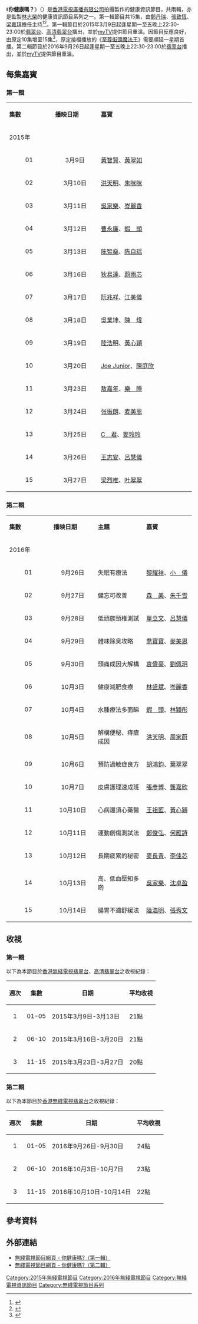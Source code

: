 {{無綫節目
| 中文節目名=你健康嗎？
| 英文節目名={{lang|en|Am I Healthy?}}
| 圖片=[[File:TVB_Am_I_Healthy.jpg|300px]]
| 翡翠台視頻制式=[[16:9|16:9]] [[高清電視|高清電視]]
| 翡翠台首播日期=第一輯：2015年3月9日－3月27日<br/>第二輯：2016年9月26日－10月14日
| 翡翠台首播時間=星期一至五 22:30－23:00（連廣告）
| 高清翡翠台視頻制式=[[16:9|16:9]] [[高清電視|高清電視]]
| 高清翡翠台首播日期=第一輯：2015年3月9日－3月27日
| 高清翡翠台首播時間=星期一至五 22:30－23:00（連廣告）
| 監製=[[林志榮|林志榮]]
| 編審=[[文月清|文月清]]、[[周光慧|周光慧]]
| 編導=[[何樹強|何樹強]]、[[張凱銘|張凱銘]]、[[劉國威|劉國威]]、[[徐世文|徐世文]]、<br/>[[黃清豪|黃清豪]]、[[傅翠芬|傅翠芬]]
| 國家={{HKG}}
| 集數=第一輯：15<br/>第二輯：20
| 每集長度=30分鐘（連廣告）
| 類型=健康資訊節目
| 製作公司=[[香港|香港]][[電視廣播有限公司|電視廣播有限公司]]
| 主持=[[鄭丹瑞|鄭丹瑞]]、[[張致恆|張致恆]]、[[梁嘉琪|梁嘉琪]]
| 旁白=[[潘文柏|潘文柏]]
| 演出=[[周麗欣|周麗欣]]<br/>[[陳偉洪|陳偉洪]]<br/>[[嚴浩|嚴　浩]]（第一輯）<br/>[[黃淑儀|黃淑儀]]（第二輯）
| 續集=[[食得健康嗎？|食得健康嗎？]]<br/>[[活得健康嗎？|活得健康嗎？]]<br>[[食得好健康|食得好健康]]<br>[[長命不老|長命不老]]
| 網頁=http://programme.tvb.com/lifestyle/amihealthy  第一輯 官方網站]<br/>[http://programme.tvb.com/lifestyle/amihealthysr2 第二輯
}}
《'''你健康嗎？'''》（{{lang-en|'''Am I Healthy?'''}}）是[[香港|香港]][[電視廣播有限公司|電視廣播有限公司]]拍攝製作的健康資訊節目，共兩輯，亦是監製[[林志榮|林志榮]]的健康資訊節目系列之一。第一輯節目共15集，由[[鄭丹瑞|鄭丹瑞]]、[[張致恆|張致恆]]、[[梁嘉琪|梁嘉琪]]擔任主持<ref>{{Cite web |url=https://hk.news.yahoo.com/%E9%84%AD%E4%B8%B9%E7%91%9E-%E7%99%BB%E9%99%B8-60%E6%B3%A8%E6%84%8F%E5%81%A5%E5%BA%B7-085700634.html |title=鄭丹瑞「登陸」60注意健康 |accessdate=2015-03-05 |archive-date=2020-09-29 |archive-url=https://web.archive.org/web/20200929083955/https://hk.news.yahoo.com/%E9%84%AD%E4%B8%B9%E7%91%9E-%E7%99%BB%E9%99%B8-60%E6%B3%A8%E6%84%8F%E5%81%A5%E5%BA%B7-085700634.html |dead-url=no }}</ref><ref>{{Cite web |url=http://www.singpao.com/yl/mx/201503/t20150305_550234.html |title=黃心穎強調不是第三者 |accessdate=2015-03-05 |archive-date=2015-04-02 |archive-url=https://web.archive.org/web/20150402123605/http://www.singpao.com/yl/mx/201503/t20150305_550234.html |dead-url=no }}</ref>。第一輯節目於2015年3月9日起逢星期一至五晚上22:30-23:00於[[翡翠台|翡翠台]]、[[高清翡翠台|高清翡翠台]]播出，並於[[myTV|myTV]]提供節目重溫。因節目反應良好，由原定10集增至15集<ref>{{Cite web |url=https://hk.celebrity.yahoo.com/news/%E6%97%A6%E5%93%A5%E9%96%8B%E5%BF%83%E5%81%A5%E5%BA%B7%E7%AF%80%E7%9B%AE%E6%B7%BB%E9%A3%9F5%E9%9B%86-085800958.html;_ylt=A2oKslZaxAZVC3IAsja4ygt. |title=旦哥開心健康節目添食5集 |access-date=2015-03-16 |archive-date=2019-03-12 |archive-url=https://web.archive.org/web/20190312235438/https://hk.celebrity.yahoo.com/news/%E6%97%A6%E5%93%A5%E9%96%8B%E5%BF%83%E5%81%A5%E5%BA%B7%E7%AF%80%E7%9B%AE%E6%B7%BB%E9%A3%9F5%E9%9B%86-085800958.html;_ylt=A2oKslZaxAZVC3IAsja4ygt. }}</ref>，原定接檔播放的《[[至尊街頭魔法王|至尊街頭魔法王]]》需要順延一星期首播。第二輯節目於2016年9月26日起逢星期一至五晚上22:30-23:00於[[翡翠台|翡翠台]]播出，並於[[myTV|myTV]]提供節目重溫。

==每集嘉賓==
===第一輯===
{|class="wikitable" style="width:55%; font-size: 14px;"
|- style="background:cornflowerblue; color:white" align=center
|style="width:5%"|'''集數'''||style="width:5%"|'''播映日期'''||style="width:10%"|'''嘉賓'''
|-
!colspan=3|2015年
|-
|align=center| 01 ||align=center| 3月9日 ||[[黃智賢_(香港)|黃智賢]]、[[黃翠如|黃翠如]]
|-
|align=center| 02 ||align=center| 3月10日 ||[[洪天明|洪天明]]、[[朱咪咪|朱咪咪]]
|-
|align=center| 03 ||align=center| 3月11日 ||[[吳家樂|吳家樂]]、[[岑麗香|岑麗香]]
|-
|align=center| 04 ||align=center| 3月12日 ||[[曹永廉|曹永廉]]、[[楊詩敏|蝦　頭]]
|-
|align=center| 05 ||align=center| 3月13日 ||[[陈智燊|陈智燊]]、[[陈自瑶|陈自瑶]]
|-
|align=center| 06 ||align=center| 3月16日 ||[[狄易達|狄易達]]、[[蔚雨芯|蔚雨芯]]
|-
|align=center| 07 ||align=center| 3月17日 ||[[阮兆祥|阮兆祥]]、[[江美儀|江美儀]]
|-
|align=center| 08 ||align=center| 3月18日 ||[[吳業坤|吳業坤]]、[[陳煒|陳　煒]]
|-
|align=center| 09 ||align=center| 3月19日 ||[[陸浩明|陸浩明]]、[[黃心穎|黃心穎]]
|-
|align=center| 10 ||align=center| 3月20日 ||[[Joe_Junior|Joe Junior]]、[[陳庭欣|陳庭欣]]
|-
|align=center| 11 ||align=center| 3月23日 ||[[敖嘉年|敖嘉年]]、[[乐瞳|樂　瞳]]
|-
|align=center| 12 ||align=center| 3月24日 ||[[张振朗|张振朗]]、[[麦美恩|麦美恩]]
|-
|align=center| 13 ||align=center| 3月25日 ||[[C君|C　君]]、[[麥玲玲|麥玲玲]]
|-
|align=center| 14 ||align=center| 3月26日 ||[[EO2|王志安]]、[[呂慧儀|呂慧儀]]
|-
|align=center| 15 ||align=center| 3月27日 ||[[梁烈唯|梁烈唯]]、[[叶翠翠|叶翠翠]]
|}

===第二輯===
{|class="wikitable" style="width:65%; font-size: 14px;"
|- style="background:cornflowerblue; color:white" align=center
|style="width:5%"|'''集數'''||style="width:5%"|'''播映日期'''||style="width:5%"|'''主題'''||style="width:5%"|'''嘉賓'''
|-
!colspan=4|2016年
|-
|align=center| 01 ||align=center| 9月26日 ||失眠有療法||[[黎耀祥|黎耀祥]]、[[阮小儀|小　儀]]
|-
|align=center| 02 ||align=center| 9月27日 ||健忘可改善||[[森美|森　美]]、[[朱千雪|朱千雪]]
|-
|align=center| 03 ||align=center| 9月28日 ||低頭族頸椎測試||[[單立文|單立文]]、[[呂慧儀|呂慧儀]]
|-
|align=center| 04 ||align=center| 9月29日 ||體味除臭攻略||[[喬寶寶|喬寶寶]]、[[麥美恩|麥美恩]]
|-
|align=center| 05 ||align=center| 9月30日 ||頭痛成因大解構||[[袁偉豪|袁偉豪]]、[[劉佩玥|劉佩玥]]
|-
|align=center| 06 ||align=center| 10月3日 ||健康減肥食療||[[林盛斌|林盛斌]]、[[岑麗香|岑麗香]]
|-
|align=center| 07 ||align=center| 10月4日 ||水腫療法多面睇||[[楊詩敏|蝦　頭]]、[[林穎彤|林穎彤]]
|-
|align=center| 08 ||align=center| 10月5日 ||解構便秘、痔瘡成因||[[洪天明|洪天明]]、[[周家蔚|周家蔚]]
|-
|align=center| 09 ||align=center| 10月6日 ||預防過敏症良方||[[胡鴻鈞|胡鴻鈞]]、[[葉翠翠|葉翠翠]]
|-
|align=center| 10 ||align=center| 10月7日 ||皮膚護理速成班||[[張彥博|張彥博]]、[[龔嘉欣|龔嘉欣]]
|-
|align=center| 11 ||align=center| 10月10日 ||心病還須心藥醫||[[王祖藍|王祖藍]]、[[黃心穎|黃心穎]]
|-
|align=center| 12 ||align=center| 10月11日 ||運動創傷測試法||[[鄭俊弘|鄭俊弘]]、[[何雁詩|何雁詩]]
|-
|align=center| 13 ||align=center| 10月12日 ||長期疲累的秘密||[[麥長青|麥長青]]、[[李佳芯_(香港)|李佳芯]]
|-
|align=center| 14 ||align=center| 10月13日 ||高、低血壓知多啲||[[吳家樂|吳家樂]]、[[沈卓盈|沈卓盈]]
|-
|align=center| 15 ||align=center| 10月14日 ||腸胃不適舒緩法||[[陸浩明|陸浩明]]、[[張秀文|張秀文]]
|}

==收視==
===第一輯===
以下為本節目於[[香港|香港]][[無綫電視|無綫電視]][[翡翠台|翡翠台]]、[[高清翡翠台|高清翡翠台]]之收視紀錄：
{|class="wikitable" style="font-size: 14px;"
!週次!!集數!!日期!!平均收視
|-     
|align=center|1||align=center|01-05|| 2015年3月9日-3月13日 || 21點
|-     
|align=center|2||align=center|06-10|| 2015年3月16日-3月20日 || 21點
|-     
|align=center|3||align=center|11-15|| 2015年3月23日-3月27日 || 20點
|}

===第二輯===
以下為本節目於[[香港|香港]][[無綫電視|無綫電視]][[翡翠台|翡翠台]]之收視紀錄：
{|class="wikitable" style="font-size: 14px;"
!週次!!集數!!日期!!平均收視
|-     
|align=center|1||align=center|01-05|| 2016年9月26日-9月30日 || 24點
|-     
|align=center|2||align=center|06-10|| 2016年10月3日-10月7日 || 23點
|-     
|align=center|3||align=center|11-15|| 2016年10月10日-10月14日 || 22點
|}

==參考資料==
{{reflist|2}}

==外部連結==
*[http://programme.tvb.com/lifestyle/amihealthy 無綫電視節目網頁 - 你健康嗎?（第一輯）] {{Wayback|url=http://programme.tvb.com/lifestyle/amihealthy |date=20200918180207 }}
*[http://programme.tvb.com/lifestyle/amihealthysr2 無綫電視節目網頁 - 你健康嗎?（第二輯）] {{Wayback|url=http://programme.tvb.com/lifestyle/amihealthysr2 |date=20200918182541 }}

{{電視節目的變遷
|電視台={{HK}}[[無綫電視|無綫電視]][[翡翠台|翡翠台]]、[[高清翡翠台|高清翡翠台]]
|播放檔次=星期一至五 22:30-23:00 時段
|節目名稱=你健康嗎？（第一輯）<br/>（2015.03.09 - 2015.03.27）
|上一節目=[[蜜月到訪|蜜月到訪]]<br/>（2015.03.02 - 2015.03.06）
|下一節目=[[至尊街头魔法王|至尊街头魔法王]]<br/>（2015.03.30 - 2015.04.10）
}}
{{電視節目的變遷
|電視台={{HK}}[[無綫電視|無綫電視]][[翡翠台|翡翠台]]
|播放檔次=星期一至五 22:30-23:00 時段
|節目名稱=你健康嗎？（第二輯）<br/>（2016.09.26 - 2016.10.14）
|上一節目=[[嘩鬼上學去之農夫篇|嘩鬼上學去之農夫篇]]<br/>（2016.09.19 - 2016.09.23）
|下一節目=[[煒哥的味道|煒哥的味道]]<br/>（2016.10.17 - 2016.11.04）
}}

[[Category:2015年無綫電視節目|Category:2015年無綫電視節目]]
[[Category:2016年無綫電視節目|Category:2016年無綫電視節目]]
[[Category:無綫電視資訊節目|Category:無綫電視資訊節目]]
[[Category:無綫電視節目系列|Category:無綫電視節目系列]]